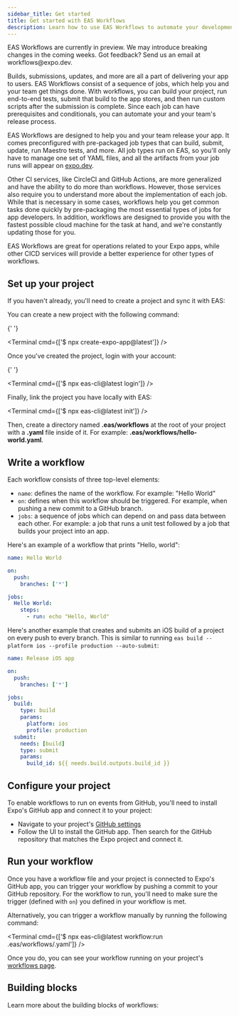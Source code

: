 ```yaml
---
sidebar_title: Get started
title: Get started with EAS Workflows
description: Learn how to use EAS Workflows to automate your development and release processes.
---
```




<Callout type="info">
  EAS Workflows are currently in preview. We may introduce breaking changes in the coming weeks. Got
  feedback? Send us an email at workflows@expo.dev.
</Callout>

Builds, submissions, updates, and more are all a part of delivering your app to users. EAS Workflows consist of a sequence of jobs, which help you and your team get things done. With workflows, you can build your project, run end-to-end tests, submit that build to the app stores, and then run custom scripts after the submission is complete. Since each job can have prerequisites and conditionals, you can automate your and your team's release process.

<Collapsible summary="How do workflows compare to other CI services?">

EAS Workflows are designed to help you and your team release your app. It comes preconfigured with pre-packaged job types that can build, submit, update, run Maestro tests, and more. All job types run on EAS, so you'll only have to manage one set of YAML files, and all the artifacts from your job runs will appear on [expo.dev](https://expo.dev/).

Other CI services, like CircleCI and GitHub Actions, are more generalized and have the ability to do more than workflows. However, those services also require you to understand more about the implementation of each job. While that is necessary in some cases, workflows help you get common tasks done quickly by pre-packaging the most essential types of jobs for app developers. In addition, workflows are designed to provide you with the fastest possible cloud machine for the task at hand, and we're constantly updating those for you.

EAS Workflows are great for operations related to your Expo apps, while other CICD services will provide a better experience for other types of workflows.

</Collapsible>

## Set up your project

If you haven't already, you'll need to create a project and sync it with EAS:

<Collapsible summary="Create a project and sync it with EAS">
  You can create a new project with the following command:

{' '}

<Terminal cmd={['$ npx create-expo-app@latest']} />

Once you've created the project, login with your account:

{' '}

<Terminal cmd={['$ npx eas-cli@latest login']} />

Finally, link the project you have locally with EAS:

  <Terminal cmd={['$ npx eas-cli@latest init']} />
</Collapsible>

Then, create a directory named **.eas/workflows** at the root of your project with a **.yaml** file inside of it. For example: **.eas/workflows/hello-world.yaml**.

## Write a workflow

Each workflow consists of three top-level elements:

- `name`: defines the name of the workflow. For example: "Hello World"
- `on`: defines when this workflow should be triggered. For example, when pushing a new commit to a GitHub branch.
- `jobs`: a sequence of jobs which can depend on and pass data between each other. For example: a job that runs a unit test followed by a job that builds your project into an app.

Here's an example of a workflow that prints "Hello, world":

```yaml .eas/workflows/hello-world.yaml
name: Hello World

on:
  push:
    branches: ['*']

jobs:
  Hello World:
    steps:
      - run: echo "Hello, World"
```

Here's another example that creates and submits an iOS build of a project on every push to every branch. This is similar to running `eas build --platform ios --profile production --auto-submit`:

```yaml .eas/workflows/ios-build-and-submit.yaml
name: Release iOS app

on:
  push:
    branches: ['*']

jobs:
  build:
    type: build
    params:
      platform: ios
      profile: production
  submit:
    needs: [build]
    type: submit
    params:
      build_id: ${{ needs.build.outputs.build_id }}
```

## Configure your project

To enable workflows to run on events from GitHub, you'll need to install Expo's GitHub app and connect it to your project:

- Navigate to your project's [GitHub settings](https://expo.dev/accounts/%5Baccount%5D/projects/%5BprojectName%5D/github)
- Follow the UI to install the GitHub app. Then search for the GitHub repository that matches the Expo project and connect it.

## Run your workflow

Once you have a workflow file and your project is connected to Expo's GitHub app, you can trigger your workflow by pushing a commit to your GitHub repository. For the workflow to run, you'll need to make sure the trigger (defined with `on`) you defined in your workflow is met.

Alternatively, you can trigger a workflow manually by running the following command:

<Terminal cmd={['$ npx eas-cli@latest workflow:run .eas/workflows/<your-workflow-file>.yaml']} />

Once you do, you can see your workflow running on your project's [workflows page](https://expo.dev/accounts/[account]/projects/[projectName]/workflows).

## Building blocks

Learn more about the building blocks of workflows:

<BoxLink
  title="Triggers"
  description="Learn how to trigger workflows."
  href="/workflows/triggers"
  Icon={BookOpen02Icon}
/>
<BoxLink
  title="Jobs"
  description="Learn which pre-packaged and custom jobs you can run with EAS Workflows."
  href="/workflows/jobs"
  Icon={BookOpen02Icon}
/>
<BoxLink
  title="Control flow"
  description="Learn how to control the flow of your workflows with conditions that run certain jobs based on the result of previous jobs."
  href="/workflows/control-flow"
  Icon={BookOpen02Icon}
/>
<BoxLink
  title="Variables"
  description="Learn how to use variables in your workflows."
  href="/workflows/variables"
  Icon={BookOpen02Icon}
/>
